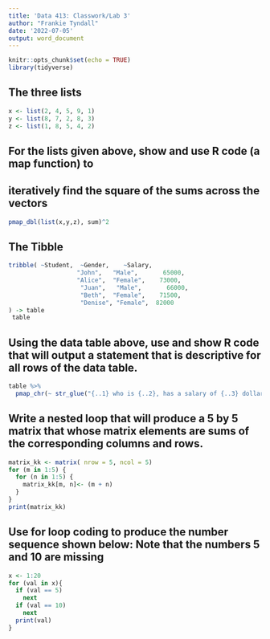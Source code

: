 ```yaml
---
title: 'Data 413: Classwork/Lab 3'
author: "Frankie Tyndall"
date: '2022-07-05'
output: word_document
---
```


```r
knitr::opts_chunk$set(echo = TRUE)
library(tidyverse)
```

## The three lists 

```r

x <- list(2, 4, 5, 9, 1)
y <- list(8, 7, 2, 8, 3)
z <- list(1, 8, 5, 4, 2)

```

## For the lists given above, show and use R code (a map function) to 
## iteratively find the square of the sums across the vectors

```r
pmap_dbl(list(x,y,z), sum)^2

```
## The Tibble

```r
tribble( ~Student,  ~Gender,    ~Salary,
                   "John",   "Male",       65000,
                   "Alice",  "Female",    73000,
                    "Juan",   "Male",       66000,
                    "Beth",  "Female",    71500,
                    "Denise", "Female",  82000
) -> table
 table
```
## Using the data table above, use and show R code that will output a statement that is descriptive for all rows of the data table.

```r
table %>%
  pmap_chr(~ str_glue("{..1} who is {..2}, has a salary of {..3} dollars per year"))
```
## Write a nested loop that will produce a 5 by 5 matrix that whose matrix elements are sums of the corresponding columns and rows.

```r
matrix_kk <- matrix( nrow = 5, ncol = 5)
for (m in 1:5) {
  for (n in 1:5) {
    matrix_kk[m, n]<- (m + n)
  }
}
print(matrix_kk)

```
## Use for loop coding to produce the number sequence shown below: Note that the numbers 5 and 10 are missing

```r
x <- 1:20
for (val in x){
  if (val == 5)
    next
  if (val == 10)
    next
  print(val)
}

```
